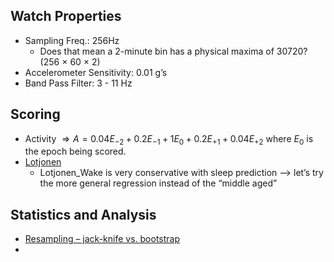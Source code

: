 ## Watch Properties

* Sampling Freq.: 256Hz
    + Does that mean a 2-minute bin has a physical maxima of 30720? (256 $\times$ 60 $\times$ 2)
* Accelerometer Sensitivity: 0.01 g's
* Band Pass Filter: 3 - 11 Hz

## Scoring

* Activity $\Rightarrow A = 0.04E_{−2} + 0.2E_{−1} + 1E_{0} + 0.2E_{+1} + 0.04E_{+2}$ where $E_0$ is the epoch being scored.
* [Lotjonen](http://www.vivago.fr/SAS/PDF/analyses-cliniques/Sleep-wake-analysis.pdf)
    + Lotjonen_Wake is very conservative with sleep prediction --> let's try the more general regression instead of the "middle aged"

## Statistics and Analysis

* [Resampling -- jack-knife vs. bootstrap](https://en.wikipedia.org/wiki/Resampling_(statistics))
* 